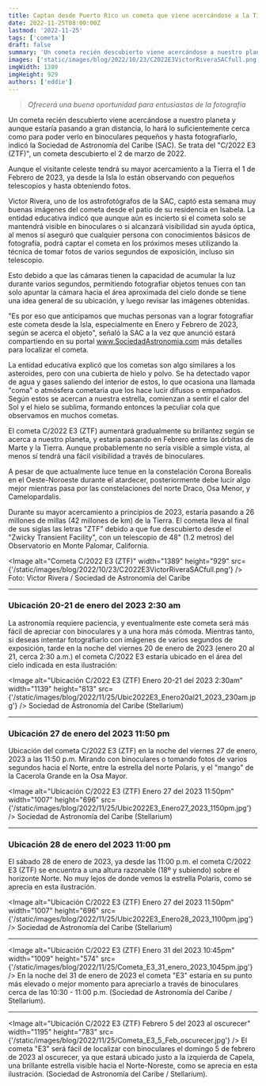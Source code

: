 ```yaml
---
title: Captan desde Puerto Rico un cometa que viene acercándose a la Tierra
date: 2022-11-25T08:00:00Z
lastmod: '2022-11-25'
tags: ['cometa']
draft: false
summary: 'Un cometa recién descubierto viene acercándose a nuestro planeta y aunque estaría pasando a gran distancia, lo hará lo suficientemente cerca como para poder verlo en binoculares pequeños y hasta fotografiarlo, indicó la Sociedad de Astronomía del Caribe (SAC).'
images: ['static/images/blog/2022/10/23/C2022E3VictorRiveraSACfull.png']
imgWidth: 1389
imgHeight: 929
authors: ['eddie']
---
```


> _Ofrecerá una buena oportunidad para entusiastas de la fotografía_

Un cometa recién descubierto viene acercándose a nuestro planeta y aunque estaría pasando a gran distancia, lo hará lo suficientemente cerca como para poder verlo en binoculares pequeños y hasta fotografiarlo, indicó la Sociedad de Astronomía del Caribe (SAC).
Se trata del "C/2022 E3 (ZTF)", un cometa descubierto el 2 de marzo de 2022.

Aunque el visitante celeste tendrá su mayor acercamiento a la Tierra el 1 de Febrero de 2023, ya desde la Isla lo están observando con pequeños telescopios y hasta obteniendo fotos.

Victor Rivera, uno de los astrofotógrafos de la SAC, captó esta semana muy buenas imágenes del cometa desde el patio de su residencia en Isabela. La entidad educativa indicó que aunque aún es incierto si el cometa solo se mantendrá visible en binoculares o si alcanzará visibilidad sin ayuda óptica, al menos sí aseguró que cualquier persona con conocimientos básicos de fotografía, podrá captar el cometa en los próximos meses utilizando la técnica de tomar fotos de varios segundos de exposición, incluso sin telescopio.

Esto debido a que las cámaras tienen la capacidad de acumular la luz durante varios segundos, permitiendo fotografiar objetos tenues con tan solo apuntar la cámara hacia el área aproximada del cielo donde se tiene una idea general de su ubicación, y luego revisar las imágenes obtenidas.

"Es por eso que anticipamos que muchas personas van a lograr fotografiar este cometa desde la Isla, especialmente en Enero y Febrero de 2023, según se acerca el objeto", señaló la SAC a la vez que anunció estará compartiendo en su portal www.SociedadAstronomia.com más detalles para localizar el cometa.

La entidad educativa explicó que los cometas son algo similares a los asteroides, pero con una cubierta de hielo y polvo. Se ha detectado vapor de agua y gases saliendo del interior de estos, lo que ocasiona una llamada "coma" o atmósfera cometaria que los hace lucir difusos o empañados. Según estos se acercan a nuestra estrella, comienzan a sentir el calor del Sol y el hielo se sublima, formando entonces la peculiar cola que observamos en muchos cometas.

El cometa C/2022 E3 (ZTF) aumentará gradualmente su brillantez según se acerca a nuestro planeta, y estaría pasando en Febrero entre las órbitas de Marte y la Tierra. Aunque probablemente no sería visible a simple vista, al menos sí tendrá una fácil visibilidad a través de binoculares.

A pesar de que actualmente luce tenue en la constelación Corona Borealis en el Oeste-Noroeste durante el atardecer, posteriormente debe lucir algo mejor mientras pasa por las constelaciones del norte Draco, Osa Menor, y Camelopardalis.

Durante su mayor acercamiento a principios de 2023, estaría pasando a 26 millones de millas (42 millones de km) de la Tierra. El cometa lleva al final de sus siglas las letras "ZTF" debido a que fue descubierto desde el "Zwicky Transient Facility", con un telescopio de 48" (1.2 metros) del Observatorio en Monte Palomar, California.

<Image
  alt="Cometa C/2022 E3 (ZTF)"
  width="1389"
  height="929"
  src={'/static/images/blog/2022/10/23/C2022E3VictorRiveraSACfull.png'}
/>
<ImageCaption>Foto: Victor Rivera / Sociedad de Astronomía del Caribe</ImageCaption>

---

### Ubicación 20-21 de enero del 2023 2:30 am

La astronomía requiere paciencia, y eventualmente este cometa será más fácil de apreciar con binoculares y a una hora más cómoda. Mientras tanto, si deseas intentar fotografiarlo con imágenes de varios segundos de exposición, tarde en la noche del viernes 20 de enero de 2023 (enero 20 al 21, cerca 2:30 a.m.) el cometa C/2022 E3 estaría ubicado en el área del cielo indicada en esta ilustración:

<Image
  alt="Ubicación C/2022 E3 (ZTF) Enero 20-21 del 2023 2:30am"
  width="1139"
  height="813"
  src={'/static/images/blog/2022/11/25/Ubic2022E3_Enero20al21_2023_230am.jpg'}
/>
<ImageCaption>Sociedad de Astronomía del Caribe (Stellarium)</ImageCaption>

---

### Ubicación 27 de enero del 2023 11:50 pm

Ubicación del cometa C/2022 E3 (ZTF) en la noche del viernes 27 de enero, 2023 a las 11:50 p.m. Mirando con binoculares o tomando fotos de varios segundos hacia el Norte, entre la estrella del norte Polaris, y el "mango" de la Cacerola Grande en la Osa Mayor.

<Image
  alt="Ubicación C/2022 E3 (ZTF) Enero 27 del 2023 11:50pm"
  width="1007"
  height="696"
  src={'/static/images/blog/2022/11/25/Ubic2022E3_Enero27_2023_1150pm.jpg'}
/>
<ImageCaption>Sociedad de Astronomía del Caribe (Stellarium)</ImageCaption>

---

### Ubicación 28 de enero del 2023 11:00 pm

El sábado 28 de enero de 2023, ya desde las 11:00 p.m. el cometa C/2022 E3 (ZTF) se encuentra a una altura razonable (18º y subiendo) sobre el horizonte Norte. No muy lejos de donde vemos la estrella Polaris, como se aprecia en esta ilustración.

<Image
  alt="Ubicación C/2022 E3 (ZTF) Enero 27 del 2023 11:50pm"
  width="1007"
  height="696"
  src={'/static/images/blog/2022/11/25/Ubic2022E3_Enero28_2023_1100pm.jpg'}
/>
<ImageCaption>Sociedad de Astronomía del Caribe (Stellarium)</ImageCaption>

---

<Image
  alt="Ubicación C/2022 E3 (ZTF) Enero 31 del 2023 10:45pm"
  width="1009"
  height="574"
  src={'/static/images/blog/2022/11/25/Cometa_E3_31_enero_2023_1045pm.jpg'}
/>
<ImageCaption>En la noche del 31 de enero de 2023 el cometa "E3" estaría en su punto más elevado o mejor momento para apreciarlo a través de binoculares cerca de las 10:30 - 11:00 p.m. (Sociedad de Astronomía del Caribe / Stellarium).</ImageCaption>

---

<Image
  alt="Ubicación C/2022 E3 (ZTF) Febrero 5 del 2023 al oscurecer"
  width="1195"
  height="783"
  src={'/static/images/blog/2022/11/25/Cometa_E3_5_Feb_oscurecer.jpg'}
/>
<ImageCaption>El cometa "E3" será fácil de localizar con binoculares el domingo 5 de febrero de 2023 al oscurecer, ya que estará ubicado justo a la izquierda de Capela, una brillante estrella visible hacia el Norte-Noreste, como se aprecia en esta ilustración. (Sociedad de Astronomía del Caribe / Stellarium).</ImageCaption>
